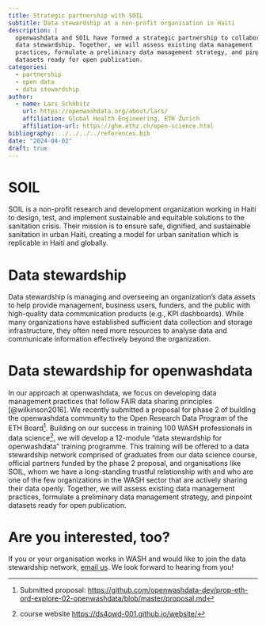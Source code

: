 ```yaml
---
title: Strategic partnership with SOIL
subtitle: Data stewardship at a non-profit organisation in Haiti
description: |
  openwashdata and SOIL have formed a strategic partnership to collaborate on 
  data stewardship. Together, we will assess existing data management 
  practices, formulate a preliminary data management strategy, and pinpoint
  datasets ready for open publication.
categories:
  - partnership
  - open data
  - data stewardship
author:
  - name: Lars Schöbitz
    url: https://openwashdata.org/about/lars/
    affiliation: Global Health Engineering, ETH Zurich
    affiliation-url: https://ghe.ethz.ch/open-science.html
bibliography: ../../../../references.bib
date: "2024-04-02"
draft: true
---
```


# SOIL

SOIL is a non-profit research and development organization working in Haiti to design, test, and implement sustainable and equitable solutions to the sanitation crisis. Their mission is to ensure safe, dignified, and sustainable sanitation in urban Haiti, creating a model for urban sanitation which is replicable in Haiti and globally.

# Data stewardship

Data stewardship is managing and overseeing an organization's data assets to help provide management, business users, funders, and the public with high-quality data communication products (e.g., KPI dashboards). While many organizations have established sufficient data collection and storage infrastructure, they often need more resources to analyse data and communicate information effectively beyond the organization.

# Data stewardship for openwashdata

In our approach at openwashdata, we focus on developing data management practices that follow FAIR data sharing principles [@wilkinson2016]. We recently submitted a proposal for phase 2 of building the openwashdata community to the Open Research Data Program of the ETH Board[^1]. Building on our success in training 100 WASH professionals in data science[^2], we will develop a 12-module "data stewardship for openwashdata" training programme. This training will be offered to a data stewardship network comprised of graduates from our data science course, official partners funded by the phase 2 proposal, and organisations like SOIL, whom we have a long-standing trustful relationship with and who are one of the few organizations in the WASH sector that are actively sharing their data openly. Together, we will assess existing data management practices, formulate a preliminary data management strategy, and pinpoint datasets ready for open publication.

# Are you interested, too?

If you or your organisation works in WASH and would like to join the data stewardship network, [email us](mailto:ghe@mavt.ethz.ch?subject=data stewardship network). We look forward to hearing from you! 


[^1]: Submitted proposal: <https://github.com/openwashdata-dev/prop-eth-ord-explore-02-openwashdata/blob/master/proposal.md>

[^2]: course website <https://ds4owd-001.github.io/website/>
